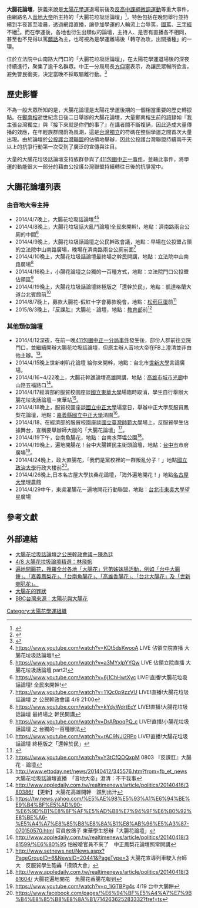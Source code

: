 '''大腸花論壇'''，狹義來說是[[太陽花學運|太陽花學運]]退場前後及[[反高中課綱微調運動|反高中課綱微調運動]]等重大事件，由網路名人[[音地大帝|音地大帝]]所主持的「大腸花垃圾話論壇」<ref>{{Cite web |url=http://udn.com/NEWS/BREAKINGNEWS/BREAKINGNEWS1/8601146.shtml |title=退場前夕 「大腸花垃圾話大亂鬥論壇」 |accessdate=2014-04-11 |archive-date=2014-04-11 |archive-url=https://web.archive.org/web/20140411212803/http://udn.com/NEWS/BREAKINGNEWS/BREAKINGNEWS1/8601146.shtml |dead-url=no }}</ref>，特色包括在晚間舉行並持續到半夜甚至凌晨，透過網路直播，讓參加學運的人輪流上台辱罵，[[國罵|國罵]]、[[三字經_(消歧義)|三字經]]不絕<ref>{{Cite web |url=http://www.appledaily.com.tw/appledaily/article/headline/20140410/35757564/%E3%80%8C%E5%B8%86%E7%A5%9E%E6%90%B6%E9%A6%AC%E5%AD%90%E3%80%8D%E5%A4%A7%E8%85%B8%E8%8A%B1%E8%AD%99%E7%BF%BB |title=「帆神搶馬子」大腸花譙翻 |accessdate=2014-04-11 |archive-date=2014-04-13 |archive-url=https://web.archive.org/web/20140413045421/http://appledaily.com.tw/appledaily/article/headline/20140410/35757564/%E3%80%8C%E5%B8%86%E7%A5%9E%E6%90%B6%E9%A6%AC%E5%AD%90%E3%80%8D%E5%A4%A7%E8%85%B8%E8%8A%B1%E8%AD%99%E7%BF%BB |dead-url=no }}</ref>。而在學運後，各地也衍生出類似的論壇，主持人、是否有直播各不相同，甚至也不見得以罵[[髒話|髒話]]為主，也可視為是學運離場後「轉守為攻，出關播種」的一環。

位於立法院中山南路大門口的「大腸花垃圾話論壇」，在太陽花學運退場後的深夜持續進行，聚集了逾千名群眾。中正一分局局長[[方仰寧|方仰寧]]表示，為讓民眾暢所欲言，避免警民衝突，決定當晚不採取驅離行動。<ref>{{Cite web |url=http://news.ltn.com.tw/news/politics/breakingnews/986042 |title=「大腸花論壇」熱烈 方仰寧：這一夜不驅離 |accessdate=2014-04-11 |archive-date=2014-04-12 |archive-url=https://web.archive.org/web/20140412004856/http://news.ltn.com.tw/news/politics/breakingnews/986042 |dead-url=no }}</ref>

==歷史影響==
不為一般大眾所知的是，大腸花論壇是太陽花學運後期的一個相當重要的歷史轉捩點。在[[鄭南榕|鄭南榕]]逝世紀念日後二日舉辦的大腸花論壇，大量鄭南榕生前的語錄如『我主張台灣獨立』與『接下來就是你們的事了』在講者間不斷複誦，因此造成大量傳播的效應，在年輕族群間蔚為風潮，這是[[台灣獨立|台灣獨立]]的符碼在整個學運之間首次大量出現。由於論壇於[[公投護台灣聯盟|公投護台灣聯盟]]的佔領地舉辦，因此公投護台灣聯盟持續兩千天以上的抗爭行動第一次受到了廣泛的宣傳與注目。

大量的大腸花垃圾話論壇支持族群參與了[[411包圍中正一事件|411包圍中正一事件]]，並藉此事件，將學運的動能很大一部分的藉由公投護台灣聯盟持續轉往日後的抗爭當中。

==大腸花論壇列表==

===由音地大帝主持===
*2014/4/7晚上，大腸花垃圾話論壇<ref>https://www.youtube.com/watch?v=KDt5dsKwooA {{Wayback|url=https://www.youtube.com/watch?v=KDt5dsKwooA |date=20160317060943 }} LIVE 佔領立院直播 大腸花垃圾話論壇!!</ref><ref>https://www.youtube.com/watch?v=a3MYxlpYYQw {{Wayback|url=https://www.youtube.com/watch?v=a3MYxlpYYQw |date=20160317084802 }} LIVE 佔領立院直播 大腸花垃圾話論壇 part2!</ref>
*2014/4/8晚上，大腸花垃圾話大亂鬥論壇!全民來開幹!，地點：濟南路兩台公廁的中間<ref>https://www.youtube.com/watch?v=6j1ChHwtXyc {{Wayback|url=https://www.youtube.com/watch?v=6j1ChHwtXyc |date=20140415131030 }} LIVE!直播!大腸花垃圾話論壇! 全民來開幹!</ref>
*2014/4/9晚上，大腸花垃圾話論壇之公民幹政會議，地點：早場在公投盟占領的立法院中山南路廣場，晚場在濟南路兩台公廁前面<ref>https://www.youtube.com/watch?v=11Qc0p9zzVU {{Wayback|url=https://www.youtube.com/watch?v=11Qc0p9zzVU |date=20140414213837 }} LIVE!直播!大腸花垃圾話論壇 之 公民幹政會議 4/9 21:00</ref>
*2014/4/10晚上，大腸花垃圾話論壇最終場之幹民開講，地點：立法院中山南路廣場<ref>https://www.youtube.com/watch?v=kYdyWdrtEcY {{Wayback|url=https://www.youtube.com/watch?v=kYdyWdrtEcY |date=20191109081510 }} LIVE!直播!大腸花垃圾話論壇 最終場之 幹民開講</ref>
*2014/4/16晚上，小腸花論壇之台獨的一百種方式，地點：立法院門口公投盟佔領區<ref>https://www.youtube.com/watch?v=DrARpoqPQ_c {{Wayback|url=https://www.youtube.com/watch?v=DrARpoqPQ_c |date=20140417183442 }} LIVE!直播!小腸花垃圾話論壇 之 台獨的一百種辦法</ref>
*2014/4/19晚上，大腸花垃圾話論壇終極版之「還幹於民」，地點：凱達格蘭大道台北賓館前<ref>https://www.youtube.com/watch?v=rAC9NJl2RPo {{Wayback|url=https://www.youtube.com/watch?v=rAC9NJl2RPo |date=20151207154355 }} LIVE!直播!大腸花垃圾話論壇 終極版之「還幹於民」</ref>
*2014/8/7晚上，募款大腸花-假紅十字會募款晚會，地點：[[臺北文化體育園區|松菸巨蛋]]前<ref>{{cite news|title=大腸花對抗假紅十字會　現場幹聲四起|url=http://www.appledaily.com.tw/realtimenews/article/politics/20140807/448101/|accessdate=2014-08-08|newspaper=蘋果日報|date=2014-08-07|archive-date=2014-08-08|archive-url=https://web.archive.org/web/20140808171213/http://www.appledaily.com.tw/realtimenews/article/politics/20140807/448101/|dead-url=no}}</ref>
*2015/8/3晚上，『反課肛』大腸花 - 論壇，地點：[[中華民國教育部|教育部]]前<ref>https://www.youtube.com/watch?v=Y3tCfQOQxpM {{Wayback|url=https://www.youtube.com/watch?v=Y3tCfQOQxpM |date=20160402100955 }} 0803 『反課肛』大腸花 - 論壇</ref>

===其他類似論壇===
*2014/4/12深夜，在前一晚[[411包圍中正一分局事件|411包圍中正一分局事件]]發生後，部份人群前往立院門口，並繼續開辦大腸花垃圾話論壇，但原主辦人音地大帝在FB上澄清並非由他主辦。<ref>http://www.ettoday.net/news/20140412/345576.htm?from=fb_et_news {{Wayback|url=http://www.ettoday.net/news/20140412/345576.htm?from=fb_et_news |date=20150924123425 }} 大腸花垃圾話論壇直播　「音地大帝」澄清：不干我事</ref>。
*2014/4/15晚上世新喇叭花論壇 給你來開幹，地點：台北市[[世新大學|世新大學]]言論廣場。
*2014/4/16~4/22晚上，大腸花幹譙論壇高雄開講，地點：[[高雄市|高雄市]][[城市光廊|城市光廊]]中山路五福路口<ref>http://www.appledaily.com.tw/realtimenews/article/politics/20140416/380386/ {{Wayback|url=http://www.appledaily.com.tw/realtimenews/article/politics/20140416/380386/ |date=20140419052511 }} 【更新】大腸花高雄開幹　譙到出汁</ref>。
*2014/4/17經濟部的服貿校園座談[[國立東華大學|國立東華大學]]場臨時取消，學生自行舉辦大腸花垃圾話論壇－東華站<ref>https://tw.news.yahoo.com/%E5%AE%98%E5%93%A1%E6%94%BE%E9%B4%BF%E5%AD%90-%E6%9D%B1%E8%8F%AF%E5%AD%B8%E7%94%9F%E6%80%92%E8%BE%A6-%E5%A4%A7%E8%85%B8%E8%8A%B1%E8%AB%96%E5%A3%87-070150570.html {{Wayback|url=https://tw.news.yahoo.com/%E5%AE%98%E5%93%A1%E6%94%BE%E9%B4%BF%E5%AD%90-%E6%9D%B1%E8%8F%AF%E5%AD%B8%E7%94%9F%E6%80%92%E8%BE%A6-%E5%A4%A7%E8%85%B8%E8%8A%B1%E8%AB%96%E5%A3%87-070150570.html |date=20160305200701 }} 官員放鴿子 東華學生怒辦「大腸花論壇」</ref>。
*2014/4/18晚上，服貿校園座談[[國立中正大學|國立中正大學]]場當日，舉辦中正大學反服貿鳳梨花論壇，地點：[[嘉義縣|嘉義縣]][[國立中正大學|國立中正大學]]清園<ref>http://www.appledaily.com.tw/realtimenews/article/politics/20140418/381599/%E6%80%95 怕被嗆官員不來了　中正鳳梨花論壇照常開講</ref>。
*2014/4/18，在經濟部的服貿校園座談[[國立臺灣師範大學|國立臺灣師範大學]]場上，反服貿學生佔據舞台，宣稱要舉辦師大版的「大腸花論壇」<ref>http://www.setnews.net/News.aspx?PageGroupID=6&NewsID=20441&PageType=3 大腸花宣導列車駛入台師大　反服貿學生砲轟「摸頭大會」</ref>。
*2014/4/19下午，台南魚腸花，地點：台南水萍塭公園<ref>http://www.appledaily.com.tw/realtimenews/article/politics/20140418/381604/ {{Wayback|url=http://www.appledaily.com.tw/realtimenews/article/politics/20140418/381604/ |date=20150924154635 }} 大腸花遍地開花　魚腸花香腸花報到</ref>。
*2014/4/19晚上，遍地開腸花！台中大腸餅民主街頭論壇，地點：[[台中市|台中市]]市府廣場<ref>https://www.youtube.com/watch?v=q_1iGTBPg4s {{Wayback|url=https://www.youtube.com/watch?v=q_1iGTBPg4s |date=20190530050452 }} 4/19 台中大腸餅</ref>。
*2014/4/24晚上，政大直腸花，「我們是黨校裡的一群叛亂分子！」地點[[國立政治大學|國立政治大學]]行政大樓前<ref>https://www.facebook.com/pages/%E6%94%BF%E5%A4%A7%E7%9B%B4%E8%85%B8%E8%8A%B1/714263625283332?fref=ts</ref>。
*2014/4/26晚上,日本名古屋大學扶桑花論壇，「海外遍地開花！」地點[[名古屋大學|名古屋大學]]理農館
*2014/4/29中午，東吳灌腸花－遍地開花行動聯盟，地點：[[台北市|台北市]][[東吳大學|東吳大學]]望星廣場

==參考文獻==
<references/>

==外部連結==
*[https://www.youtube.com/watch?v=axwEYxslykU 大腸花垃圾話論壇之公民幹政會議－陳為廷 ]{{Wayback|url=https://www.youtube.com/watch?v=axwEYxslykU |date=20160401120649 }}
*[https://www.youtube.com/watch?v=n2l4fmD1MUs 4/8 大腸花垃圾論壇精選：林飛帆 ] {{Wayback|url=https://www.youtube.com/watch?v=n2l4fmD1MUs |date=20190517213508 }}
*[http://hackfoldr.org/DonDonFlower/tF9JrY716G2 遍地開腸花，搜羅全台各地「大腸花」兄弟姊妹場活動，例如「台中大腸餅」、「嘉義鳳梨花」、「台南魚腸花」、「高雄香腸花」、「台北大腸花」及「世新喇叭花」。 ]{{dead link|date=2017年12月 |bot=InternetArchiveBot |fix-attempted=yes }}
*[https://web.archive.org/web/20140414214047/http://www.foolpin.com/review/%E5%A4%A7%E8%85%B8%E8%8A%B1%E5%9E%83%E5%9C%BE%E8%A9%B1%E8%AB%96%E5%A3%87 大腸花的罪狀]
*[http://www.bbc.co.uk/zhongwen/trad/taiwan_letters/2014/04/140417_twletter_sunflowermovement.shtml BBC台灣來源：太陽花與大腸花]{{Wayback|url=http://www.bbc.co.uk/zhongwen/trad/taiwan_letters/2014/04/140417_twletter_sunflowermovement.shtml |date=20140421043901 }}

{{太陽花學運}}

[[Category:太陽花學運組織|Category:太陽花學運組織]]